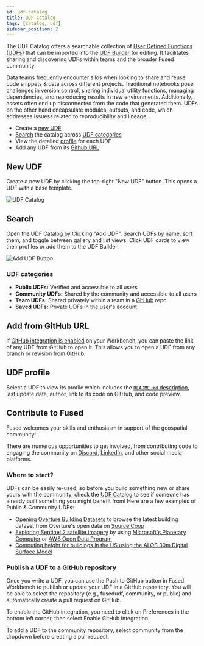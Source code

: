 ```yaml
---
id: udf-catalog
title: UDF Catalog
tags: [catalog, udf]
sidebar_position: 2
---
```



The UDF Catalog offers a searchable collection of [User Defined Functions (UDFs)](/core-concepts/why/) that can be imported into the [UDF Builder](/workbench/udf-builder/) for editing. It facilitates sharing and discovering UDFs within teams and the broader Fused community.

Data teams frequently encounter silos when looking to share and reuse code snippets & data across different projects. Traditional notebooks pose challenges in version control, sharing individual utility functions, managing dependencies, and reproducing results in new environments. Additionally, assets often end up disconnected from the code that generated them. UDFs on the other hand encapsulate modules, outputs, and code, which addresses issuess related to reproducibility and lineage.


- Create a [new UDF](/workbench/udf-catalog/#new-udf)
- [Search](/workbench/udf-catalog/#search) the catalog across [UDF categories](/workbench/udf-catalog/#udf-categories)
- View the detailed [profile](/workbench/udf-catalog/#udf-profile) for each UDF
- Add any UDF from its [Github URL](/workbench/udf-catalog/#add-from-github-url)




<ReactPlayer playsinline={true} className="video__player" playing={false} muted={true} controls height="100%" url="https://fused-magic.s3.us-west-2.amazonaws.com/workbench-walkthrough-videos/docs_rewrite/udf_catalog_edit.mp4" width="100%" />



## New UDF

Create a new UDF by clicking the top-right "New UDF" button. This opens a UDF with a base template.

![UDF Catalog](/img/udfcatalog_august.png)


## Search

Open the UDF Catalog by Clicking "Add UDF". Search UDFs by name, sort them, and toggle between gallery and list views. Click UDF cards to view their profiles or add them to the UDF Builder.

![Add UDF Button](/img/addudfbutton.png)


### UDF categories

- **Public UDFs:** Verified and accessible to all users
- **Community UDFs:** Shared by the community and accessible to all users
- **Team UDFs:** Shared privately within a team in a [GitHub](/core-concepts/content-management/git/) repo
- **Saved UDFs:** Private UDFs in the user's account


## Add from GitHub URL

If [GitHub integration is enabled](/core-concepts/content-management/git/#enabling-github-integration) on your Workbench, you can paste the link of any UDF from GitHub to open it. This allows you to open a UDF from any branch or revision from GitHub.

<ReactPlayer playsinline={true} className="video__player" playing={false} muted={true} controls height="100%" url="https://fused-magic.s3.us-west-2.amazonaws.com/workbench-walkthrough-videos/docs_rewrite/import_udf_from_github2.mp4" width="100%" />


## UDF profile

Select a UDF to view its profile which includes the [`README.md` description](/workbench/udf-builder/code-editor/#description), last update date, author, link to its code on GitHub, and code preview.

## Contribute to Fused

Fused welcomes your skills and enthusiasm in support of the geospatial community!

There are numerous opportunities to get involved, from contributing code to engaging the community on [Discord](https://discord.com/invite/BxS5wMzdRk), [LinkedIn](https://www.linkedin.com/company/fusedio/), and other social media platforms.

### Where to start?

UDFs can be easily re-used, so before you build something new or share yours with the community, check the [UDF Catalog](https://www.fused.io/workbench/catalog) to see if someone has already built something you might benefit from! Here are a few examples of Public & Community UDFs:

- [Opening Overture Building Datasets](https://www.fused.io/workbench/catalog/Overture_Maps_Example-77970462-8c4d-44dd-87ad-3520f5d7bd83) to browse the latest building dataset from Overture's open data on [Source Coop](https://source.coop/repositories/fused/overture/description)
- [Exploring Sentinel 2 satellite imagery](https://www.fused.io/workbench/catalog/Sentinel_Tile_Example-a6b7839c-4886-4ea7-b168-c5c763c02c18) by using [Microsoft's Planetary Computer](https://planetarycomputer.microsoft.com/dataset/sentinel-2-l2a) or [AWS Open Data Program](https://registry.opendata.aws/sentinel-2/)
- [Computing height for buildings in the US using the ALOS 30m Digital Surface Model](https://www.fused.io/workbench/catalog/DSM_Zonal_Stats-0c801e56-d0c4-47e8-a5ce-90d37703bdb7)

### Publish a UDF to a GitHub repository

Once you write a UDF, you can use the Push to GitHub button in Fused Workbench to publish or update your UDF in a GitHub repository. You will be able to select the repository (e.g., fusedudf, community, or public) and automatically create a pull request on GitHub.

To enable the GitHub integration, you need to click on Preferences in the bottom left corner, then select Enable GitHub Integration.

To add a UDF to the community repository, select community from the dropdown before creating a pull request.

<ReactPlayer playsinline={true} className="video__player" playing={false} muted={true} controls height="100%" url="https://fused-magic.s3.us-west-2.amazonaws.com/workbench-walkthrough-videos/docs_rewrite/push_udf_to_github2.mp4" width="100%" />
